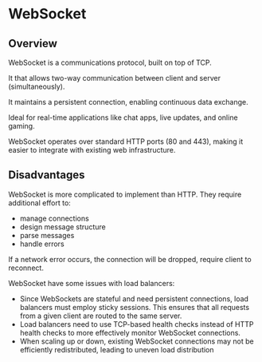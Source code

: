 # WebSocket

## Overview

WebSocket is a communications protocol, built on top of TCP.

It that allows two-way communication between client and server (simultaneously).

It maintains a persistent connection, enabling continuous data exchange.

Ideal for real-time applications like chat apps, live updates, and online gaming.

WebSocket operates over standard HTTP ports (80 and 443), making it easier to integrate with existing web infrastructure.


## Disadvantages

WebSocket is more complicated to implement than HTTP. They require additional effort to:
- manage connections
- design message structure
- parse messages
- handle errors

If a network error occurs, the connection will be dropped, require client to reconnect.

WebSocket have some issues with load balancers:
- Since WebSockets are stateful and need persistent connections, load balancers must employ sticky sessions. This ensures that all requests from a given client are routed to the same server.
- Load balancers need to use TCP-based health checks instead of HTTP health checks to more effectively monitor WebSocket connections.
- When scaling up or down, existing WebSocket connections may not be efficiently redistributed, leading to uneven load distribution